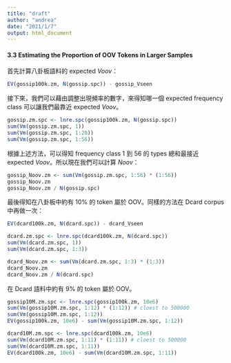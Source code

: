 ```yaml
---
title: "draft"
author: "andrea"
date: "2021/1/7"
output: html_document
---
```


#### 3.3 Estimating the Proportion of OOV Tokens in Larger Samples

首先計算八卦板語料的 expected *Voov*：

```r
EV(gossip100k.zm, N(gossip.spc)) - gossip_Vseen
```

接下來，我們可以藉由調整出現頻率的數字，來得知哪一個 expected frequency class 可以讓我們最靠近 expected *Voov*。

```r
gossip.zm.spc <- lnre.spc(gossip100k.zm, N(gossip.spc))
sum(Vm(gossip.zm.spc, 1))
sum(Vm(gossip.zm.spc, 1:20))
sum(Vm(gossip.zm.spc, 1:56))
```

根據上述方法，可以得知 frequency class 1 到 56 的 types 總和最接近 expected *Voov*。所以現在我們可以計算 *Noov*：
 
```r
gossip_Noov.zm <- sum(Vm(gossip.zm.spc, 1:56) * (1:56))
gossip_Noov.zm
gossip_Noov.zm / N(gossip.spc)
```

最後得知在八卦板中約有 10% 的 token 屬於 OOV。同樣的方法在 Dcard corpus 中再做一次：

```r
EV(dcard100k.zm, N(dcard.spc)) - dcard_Vseen

dcard.zm.spc <- lnre.spc(dcard100k.zm, N(dcard.spc))
sum(Vm(dcard.zm.spc, 1))
sum(Vm(dcard.zm.spc, 1:3))

dcard_Noov.zm <- sum(Vm(dcard.zm.spc, 1:3) * (1:3))
dcard_Noov.zm
dcard_Noov.zm / N(dcard.spc)
```

在 Dcard 語料中約有 9% 的 token 屬於 OOV。

```r
gossip10M.zm.spc <- lnre.spc(gossip100k.zm, 10e6)
sum(Vm(gossip10M.zm.spc, 1:12) * (1:12)) # cloest to 500000
sum(Vm(gossip10M.zm.spc, 1:12))
EV(gossip100k.zm, 10e6) - sum(Vm(gossip10M.zm.spc, 1:12))
```

```r
dcard10M.zm.spc <- lnre.spc(dcard100k.zm, 10e6)
sum(Vm(dcard10M.zm.spc, 1:11) * (1:11)) # cloest to 500000
sum(Vm(dcard10M.zm.spc, 1:11))
EV(dcard100k.zm, 10e6) - sum(Vm(dcard10M.zm.spc, 1:11))
```